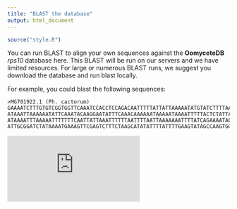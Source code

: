 ```yaml
---
title: "BLAST the database"
output: html_document
---
```


```r
source("style.R")
```


You can run BLAST to align your own sequences against the **OomyceteDB** *rps10* database here.
This BLAST will be run on our servers and we have limited resources.
For large or numerous BLAST runs, we suggest you download the database and run blast locally.

For example, you could blast the following sequences:

```
>MG701922.1 (Ph. cactorum)
GAAAATCTTTGTGTCGGTGGTTCAAATCCACCTCCAGACAATTTTTATTATTAAAAATATGTATCTTTTAAGAATAACTTTTAAATCCTTTCAAAAAATAAATCAACTTAAACAGAATTTATTAAAATTAAAAAAAATTA
ATAAATTAAAAAATATTCAAATACAAGGAATATTTCAAACAAAAAATAAAAATAAAATTTTTACTCTATTAAAATCTCCACATGTAAATAAAAAAGCACGTGAACATTTTATAATTAAAAATTATACACCAAAAATTGAT
ATAAAATTTAAAAATTTTTTTCAATTATTAAATTTTTTAATTTTAATTAAAAAAATTTTATCAGAAAATACATTAACAAATATTAAAATTTTAAAAAAAAATTAAAATTATGCTTATAGCTTAATTGGATAAAGCATTAG
ATTGCGGATCTATAAAATGAAAGTTCGAGTCTTTCTAAGCATATATTTTATTTTGAAGTATAGCCAAGTGGTAAGGCCTCCGTTTTTGGTACGGAAAATCAAAGGTTCGAATCCTTTTACTTCAAAGGGCCTATA
```


<iframe class = "shiny_frame" src="http://oomy.cgrb.oregonstate.edu:3838/grunwald/OomyceteDB_dev/blast" frameBorder="0">
</iframe>


